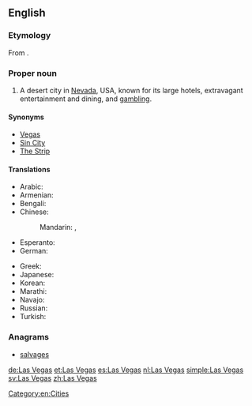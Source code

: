 ==English==
{{wikipedia}}

===Etymology===
From {{etyl|es}} {{term|las|lang=es}} {{term|vegas||the meadows|lang=es}}.

===Proper noun===
{{en-proper noun}}

# A desert city in [[Nevada]], USA, known for its large hotels, extravagant entertainment and dining, and [[gambling]].

====Synonyms====
* [[Vegas]]
* [[Sin City]]
* [[The Strip]]

====Translations====
{{trans-top|city}}
* Arabic: {{t-|ar|لاس فيغاس|m|tr=las fiighas}}
* Armenian: {{t-|hy|Լաս Վեգաս|tr=Las Vegas}}
* Bengali: {{t-|bn|লাস ভেগাস|tr=Las Bhegas|sc=Beng}}
* Chinese:
*: Mandarin: {{t-|cmn|拉斯維加斯|sc=Hani}}, {{t-|cmn|拉斯维加斯|tr=Lāsīwéijiāsī|sc=Hani}}
* Esperanto: {{t-|eo|Lasvegaso}}
* German: {{t|de|Las Vegas|n}}
{{trans-mid}}
* Greek: {{t-|el|Λας Βέγκας|n|tr=Las Végas}}
* Japanese: {{t-|ja|ラスベガス|tr=Rasubegasu}}
* Korean: {{t-|ko|라스베이거스|tr=Laseubeigeoseu|sc=Hang}}
* Marathi: {{t-|mr|लास व्हेगस|n|tr=lāsa vhegāsa|sc=Deva}}
* Navajo: {{tø|nv|Naʼazhǫǫsh hátsoh}}
* Russian: {{t-|ru|Лас-Вегас|m|tr=Las-Végas}}
* Turkish: {{t-|tr|Las Vegas}}
{{trans-bottom}}

===Anagrams===
* [[salvages#English|salvages]]

[[Category:en:Cities]]

[[de:Las Vegas]]
[[et:Las Vegas]]
[[es:Las Vegas]]
[[nl:Las Vegas]]
[[simple:Las Vegas]]
[[sv:Las Vegas]]
[[zh:Las Vegas]]